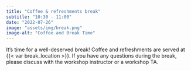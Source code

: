 ```yaml
---
title: "Coffee & refreshments break"
subtitle: "10:30 - 11:00"
date: "2022-07-26"
image: "assets/img/break.png"
image-alt: "Coffee and Break Time"
---
```


It's time for a well-deserved break! Coffee and refreshments are served at {{< var break_location >}}. If you have any questions during the break, please discuss with the workshop instructor or a workshop TA.